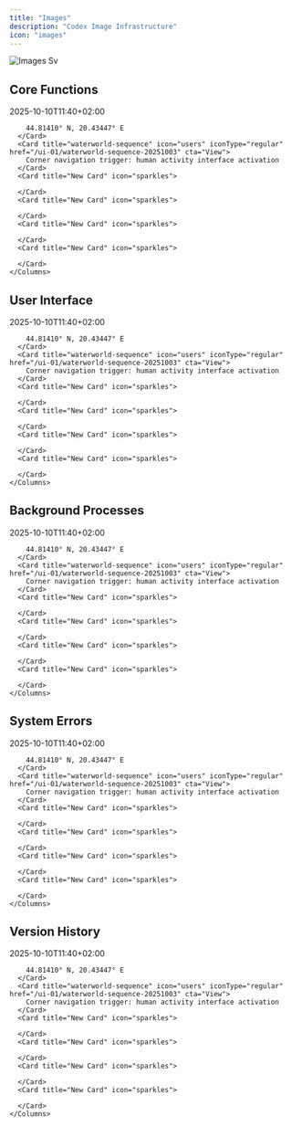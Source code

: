 ```yaml
---
title: "Images"
description: "Codex Image Infrastructure"
icon: "images"
---
```


![Images Sv](/images/images.svg)

## Core Functions

<AccordionGroup>
  <Accordion title="DataSet (GOP)" icon="atom-simple" iconType="solid">
    <Columns cols={2}>
      <Card title="self.location = Zemun" icon="image" iconType="regular" href="/images/IMG_46212.jpeg" img="/images/IMG_46212.jpeg">
        2025-10-10T11:40+02:00

        44.81410° N, 20.43447° E
      </Card>
      <Card title="waterworld-sequence" icon="users" iconType="regular" href="/ui-01/waterworld-sequence-20251003" cta="View">
        Corner navigation trigger: human activity interface activation
      </Card>
      <Card title="New Card" icon="sparkles">
        
      </Card>
      <Card title="New Card" icon="sparkles">
        
      </Card>
      <Card title="New Card" icon="sparkles">
        
      </Card>
      <Card title="New Card" icon="sparkles">
        
      </Card>
    </Columns>
  </Accordion>
</AccordionGroup>

## User Interface

<AccordionGroup>
  <Accordion title="DataSet (GOP)" icon="atom-simple" iconType="solid">
    <Columns cols={2}>
      <Card title="self.location = Zemun" icon="image" iconType="regular" href="/images/IMG_46212.jpeg" img="/images/IMG_46212.jpeg">
        2025-10-10T11:40+02:00

        44.81410° N, 20.43447° E
      </Card>
      <Card title="waterworld-sequence" icon="users" iconType="regular" href="/ui-01/waterworld-sequence-20251003" cta="View">
        Corner navigation trigger: human activity interface activation
      </Card>
      <Card title="New Card" icon="sparkles">
        
      </Card>
      <Card title="New Card" icon="sparkles">
        
      </Card>
      <Card title="New Card" icon="sparkles">
        
      </Card>
      <Card title="New Card" icon="sparkles">
        
      </Card>
    </Columns>
  </Accordion>
</AccordionGroup>

## Background Processes

<AccordionGroup>
  <Accordion title="DataSet (GOP)" icon="atom-simple" iconType="solid">
    <Columns cols={2}>
      <Card title="self.location = Zemun" icon="image" iconType="regular" href="/images/IMG_46212.jpeg" img="/images/IMG_46212.jpeg">
        2025-10-10T11:40+02:00

        44.81410° N, 20.43447° E
      </Card>
      <Card title="waterworld-sequence" icon="users" iconType="regular" href="/ui-01/waterworld-sequence-20251003" cta="View">
        Corner navigation trigger: human activity interface activation
      </Card>
      <Card title="New Card" icon="sparkles">
        
      </Card>
      <Card title="New Card" icon="sparkles">
        
      </Card>
      <Card title="New Card" icon="sparkles">
        
      </Card>
      <Card title="New Card" icon="sparkles">
        
      </Card>
    </Columns>
  </Accordion>
</AccordionGroup>

## System Errors

<AccordionGroup>
  <Accordion title="DataSet (GOP)" icon="atom-simple" iconType="solid">
    <Columns cols={2}>
      <Card title="self.location = Zemun" icon="image" iconType="regular" href="/images/IMG_46212.jpeg" img="/images/IMG_46212.jpeg">
        2025-10-10T11:40+02:00

        44.81410° N, 20.43447° E
      </Card>
      <Card title="waterworld-sequence" icon="users" iconType="regular" href="/ui-01/waterworld-sequence-20251003" cta="View">
        Corner navigation trigger: human activity interface activation
      </Card>
      <Card title="New Card" icon="sparkles">
        
      </Card>
      <Card title="New Card" icon="sparkles">
        
      </Card>
      <Card title="New Card" icon="sparkles">
        
      </Card>
      <Card title="New Card" icon="sparkles">
        
      </Card>
    </Columns>
  </Accordion>
</AccordionGroup>

## Version History

<AccordionGroup>
  <Accordion title="DataSet (GOP)" icon="atom-simple" iconType="solid">
    <Columns cols={2}>
      <Card title="self.location = Zemun" icon="image" iconType="regular" href="/images/IMG_46212.jpeg" img="/images/IMG_46212.jpeg">
        2025-10-10T11:40+02:00

        44.81410° N, 20.43447° E
      </Card>
      <Card title="waterworld-sequence" icon="users" iconType="regular" href="/ui-01/waterworld-sequence-20251003" cta="View">
        Corner navigation trigger: human activity interface activation
      </Card>
      <Card title="New Card" icon="sparkles">
        
      </Card>
      <Card title="New Card" icon="sparkles">
        
      </Card>
      <Card title="New Card" icon="sparkles">
        
      </Card>
      <Card title="New Card" icon="sparkles">
        
      </Card>
    </Columns>
  </Accordion>
</AccordionGroup>

## 